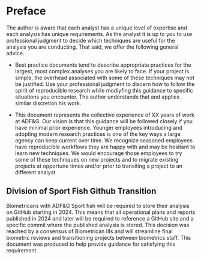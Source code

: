 # Preface {.unnumbered}

The author is aware that each analyst has a unique level of expertise and each analysis has unique requirements. As the analyst it is up to you to use professional judgment to decide which techniques are useful for the analysis you are conducting. That said, we offer the following general advice.

-   Best practice documents tend to describe appropriate practices for the largest, most complex analyses you are likely to face. If your project is simple, the overhead associated with some of these techniques may not be justified. Use your professional judgment to discern how to follow the spirit of reproducible research while modiyfing this guidance to specific situations you encounter. The author understands that and applies similar discretion his work.

-   This document represents the collective experience of XX years of work at ADF&G. Our vision is that this guidance will be followed closely if you have minimal prior experience. Younger employees introducing and adopting modern research practices is one of the key ways a large agency can keep current over time. We recognize seasoned employees have reproducible workflows they are happy with and may be hesitant to learn new techniques. We would encourage those employees to try some of these techniques on new projects and to migrate existing projects at opportune times and/or prior to transiting a project to an different analyst.

## Division of Sport Fish Github Transition

Biometricans with ADF&G Sport fish will be required to store their analysis on GitHub starting in 2024. This means that all operational plans and reports published in 2024 and later will be required to reference a GitHub site and a specific commit where the published analysis is stored. This decision was reached by a consensus of Biometrican IIIs and will streamline final biometric reviews and transitioning projects between biometrics staff. This document was produced to help provide guidance for satisfying this requirement.
